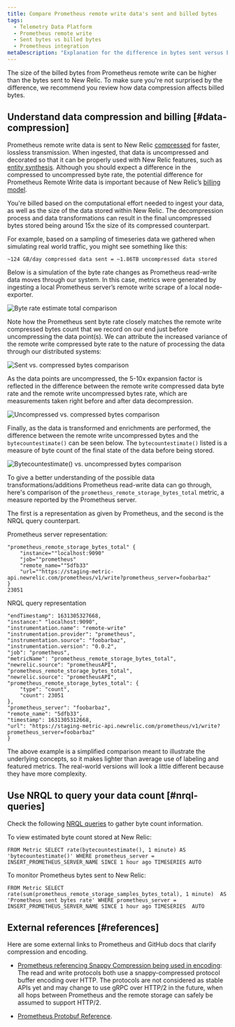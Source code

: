 ```yaml
---
title: Compare Prometheus remote write data's sent and billed bytes
tags:
  - Telemetry Data Platform
  - Prometheus remote write
  - Sent bytes vs billed bytes
  - Prometheus integration
metaDescription: "Explanation for the difference in bytes sent versus bytes stored and billed for Prometheus remote write data."
---
```






The size of the billed bytes from Prometheus remote write can be higher than the bytes sent to New Relic. To make sure you're not surprised by the difference, we recommend you review how data compression affects billed bytes.

## Understand data compression and billing [#data-compression]

Prometheus remote write data is sent to New Relic [compressed](https://prometheus.io/docs/prometheus/latest/storage/#remote-storage-integrations) for faster, lossless transmission. When ingested, that data is uncompressed and decorated so that it can be properly used with New Relic features, such as [entity synthesis](/docs/new-relic-one/use-new-relic-one/core-concepts/what-entity-new-relic/#entity-synthesis). Although you should expect a difference in the compressed to uncompressed byte rate, the potential difference for Prometheus Remote Write data is important because of New Relic’s [billing model](/docs/accounts/accounts-billing/new-relic-one-pricing-billing/new-relic-one-pricing-billing/#usage-calculation).

You're billed based on the computational effort needed to ingest your data, as well as the size of the data stored within New Relic. The decompression process and data transformations can result in the final uncompressed bytes stored being around 15x the size of its compressed counterpart.

For example, based on a sampling of timeseries data we gathered when simulating real world traffic, you might see something like this:

```
~124 GB/day compressed data sent = ~1.86TB uncompressed data stored
```

Below is a simulation of the byte rate changes as Prometheus read-write data moves through our system. In this case, metrics were generated by ingesting a local Prometheus server’s remote write scrape of a local node-exporter.

<img
  title="Byte rate estimate total comparison"
  alt="Byte rate estimate total comparison"
  src={infrastructureByteRateEstimate}
/>

Note how the Prometheus sent byte rate closely matches the remote write compressed bytes count that we record on our end just before uncompressing the data point(s). We can attribute the increased variance of the remote write compressed byte rate to the nature of processing the data through our distributed systems:

<img
  title="Sent vs. compressed bytes comparison"
  alt="Sent vs. compressed bytes comparison"
  src={infrastructureSentvsCompressedChart}
/>

As the data points are uncompressed, the 5-10x expansion factor is reflected in the difference between the remote write compressed data byte rate and the remote write uncompressed bytes rate, which are measurements taken right before and after data decompression.

<img
  title="Uncompressed vs. compressed bytes comparison"
  alt="Uncompressed vs. compressed bytes comparison"
  src={infrastructureUncompressedvsCompressedChart}
/>

Finally, as the data is transformed and enrichments are performed, the difference between the remote write uncompressed bytes and the `bytecountestimate()` can be seen below. The `bytecountestimate()` listed is a measure of byte count of the final state of the data before being stored.

<img
  title="Bytecountestimate() vs. uncompressed bytes comparison"
  alt="Bytecountestimate() vs. uncompressed bytes comparison"
  src={infrastructureCountEstimatevsUncompressedChart}
/>

To give a better understanding of the possible data transformations/additions Prometheus read-write data can go through, here's comparison of the `prometheus_remote_storage_bytes_total` metric, a measure reported by the Prometheus server.

The first is a representation as given by Prometheus, and the second is the NRQL query counterpart.

Prometheus server representation:

```
"prometheus_remote_storage_bytes_total" {
	"instance=""localhost:9090"
	"job=""prometheus"
	"remote_name=""5dfb33"
	"url=""https://staging-metric-api.newrelic.com/prometheus/v1/write?prometheus_server=foobarbaz"
}
23051
```

NRQL query representation

```
"endTimestamp": 1631305327668,
"instance:" "localhost:9090",
"instrumentation.name": "remote-write"
"instrumentation.provider": "prometheus",
"instrumentation.source": "foobarbaz",
"instrumentation.version": "0.0.2",
"job": "prometheus",
"metricName": "prometheus_remote_storage_bytes_total",
"newrelic.source": "prometheusAPI",
"prometheus_remote_storage_bytes_total",
"newrelic.source": "prometheusAPI",
"prometheus_remote_storage_bytes_total": {
	"type": "count",
	"count": 23051
},
"prometheus_server": "foobarbaz",
"remote_name": "5dfb33",
"timestamp": 1631305312668,
"url": "https://staging-metric-api.newrelic.com/prometheus/v1/write?prometheus_server=foobarbaz"
}
```

<Callout variant="tip">
  The above example is a simplified comparison meant to illustrate the underlying concepts, so it makes lighter than average use of labeling and featured metrics. The real-world versions will look a little different because they have more complexity.
</Callout>

## Use NRQL to query your data count [#nrql-queries]

Check the following [NRQL queries](/docs/query-your-data/nrql-new-relic-query-language/get-started/introduction-nrql-new-relics-query-language/) to gather byte count information.

To view estimated byte count stored at New Relic:

```
FROM Metric SELECT rate(bytecountestimate(), 1 minute) AS 'bytecountestimate()' WHERE prometheus_server = INSERT_PROMETHEUS_SERVER_NAME SINCE 1 hour ago TIMESERIES AUTO
```

To monitor Prometheus bytes sent to New Relic:

```
FROM Metric SELECT rate(sum(prometheus_remote_storage_samples_bytes_total), 1 minute)  AS 'Prometheus sent bytes rate' WHERE prometheus_server = INSERT_PROMETHEUS_SERVER_NAME SINCE 1 hour ago TIMESERIES  AUTO 
```

## External references [#references]

Here are some external links to Prometheus and GitHub docs that clarify compression and encoding.

* [Prometheus referencing Snappy Compression being used in encoding](https://prometheus.io/docs/prometheus/latest/storage/#overview): The read and write protocols both use a snappy-compressed protocol buffer encoding over HTTP. The protocols are not considered as stable APIs yet and may change to use gRPC over HTTP/2 in the future, when all hops between Prometheus and the remote storage can safely be assumed to support HTTP/2.

* [Prometheus Protobuf Reference](https://github.com/prometheus/prometheus/blob/main/prompb/types.proto#L58-L64).
